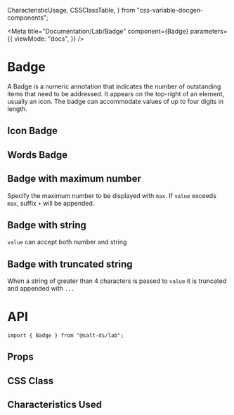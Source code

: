   CharacteristicUsage,
  CSSClassTable,
} from "css-variable-docgen-components";

<Meta
  title="Documentation/Lab/Badge"
  component={Badge}
  parameters={{
    viewMode: "docs",
  }}
/>

# Badge

A Badge is a numeric annotation that indicates the number of outstanding items that need to be addressed. It appears on the top-right of an element, usually an icon. The badge can accommodate values of up to four digits in length.

## Icon Badge

<Canvas>
  <Story id="lab-badge--icon" />
</Canvas>

## Words Badge

<Canvas>
  <Story id="lab-badge--words" />
</Canvas>

## Badge with maximum number

Specify the maximum number to be displayed with `max`. If `value` exceeds `max`, suffix `+` will be appended.

<Canvas>
  <Story id="lab-badge--max-number" />
</Canvas>

## Badge with string

`value` can accept both number and string

<Canvas>
  <Story id="lab-badge--string" />
</Canvas>

## Badge with truncated string

When a string of greater than 4 characters is passed to `value` it is truncated and appended with `...`

<Canvas>
  <Story id="lab-badge--truncated" />
</Canvas>

# API

```
import { Badge } from "@salt-ds/lab";
```

## Props

<ArgsTable of={Badge} />

## CSS Class

<CSSClassTable of={Badge} />

## Characteristics Used

<CharacteristicUsage of={Badge} />
